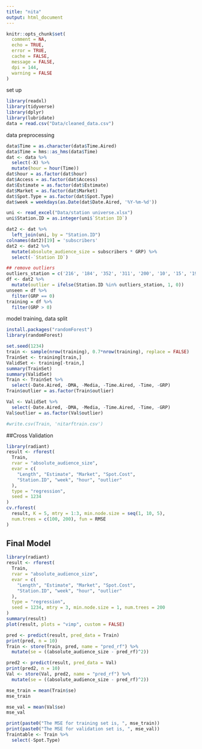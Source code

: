```yaml
---
title: "nita"
output: html_document
---
```


```r
knitr::opts_chunk$set(
  comment = NA,
  echo = TRUE,
  error = TRUE,
  cache = FALSE,
  message = FALSE,
  dpi = 144,
  warning = FALSE
)
```

set up
```r
library(readxl)
library(tidyverse)
library(dplyr)
library(lubridate)
data = read.csv("Data/cleaned_data.csv")
```

data preprocessing
```r
data$Time = as.character(data$Time.Aired)
data$Time = hms::as_hms(data$Time)
dat <- data %>%
  select(-X) %>%
  mutate(hour = hour(Time))
dat$hour = as.factor(dat$hour)
dat$Access = as.factor(dat$Access)
dat$Estimate = as.factor(dat$Estimate)
dat$Market = as.factor(dat$Market)
dat$Spot.Type = as.factor(dat$Spot.Type)
dat$week = weekdays(as.Date(dat$Date.Aired, '%Y-%m-%d'))

uni <- read_excel("Data/station universe.xlsx")
uni$Station.ID = as.integer(uni$`Station ID`)

dat2 <- dat %>%
  left_join(uni, by = "Station.ID")
colnames(dat2)[19] = 'subscribers'
dat2 <- dat2 %>%
  mutate(absolute_audience_size = subscribers * GRP) %>%
  select(-`Station ID`)

## remove outliers
outliers_station = c('216', '184', '352', '311', '200', '10', '15', '192', '224', '280', '252', '72')
df <- dat2 %>%
  mutate(outlier = ifelse(Station.ID %in% outliers_station, 1, 0))
unseen = df %>%
  filter(GRP == 0)
training = df %>%
  filter(GRP > 0)
```

model training, data split
```r
install.packages("randomForest")
library(randomForest)

set.seed(1234)
train <- sample(nrow(training), 0.7*nrow(training), replace = FALSE)
TrainSet <- training[train,]
ValidSet <- training[-train,]
summary(TrainSet)
summary(ValidSet)
Train <- TrainSet %>%
  select(-Date.Aired, -DMA, -Media, -Time.Aired, -Time, -GRP)
Train$outlier = as.factor(Train$outlier)

Val <- ValidSet %>%
  select(-Date.Aired, -DMA, -Media, -Time.Aired, -Time, -GRP)
Val$outlier = as.factor(Val$outlier)

#write.csv(Train, 'nitarftrain.csv')
```

##Cross Validation
```r
library(radiant)
result <- rforest(
  Train, 
  rvar = "absolute_audience_size", 
  evar = c(
    "Length", "Estimate", "Market", "Spot.Cost", 
    "Station.ID", "week", "hour", "outlier"
  ), 
  type = "regression",
  seed = 1234
)
cv.rforest(
  result, K = 5, mtry = 1:3, min.node.size = seq(1, 10, 5),
  num.trees = c(100, 200), fun = RMSE
)
```

## Final Model
```r
library(radiant)
result <- rforest(
  Train, 
  rvar = "absolute_audience_size", 
  evar = c(
    "Length", "Estimate", "Market", "Spot.Cost", 
    "Station.ID", "week", "hour", "outlier"
  ), 
  type = "regression",
  seed = 1234, mtry = 3, min.node.size = 1, num.trees = 200
)
summary(result)
plot(result, plots = "vimp", custom = FALSE)

pred <- predict(result, pred_data = Train)
print(pred, n = 10)
Train <- store(Train, pred, name = "pred_rf") %>%
  mutate(se = ((absolute_audience_size - pred_rf)^2))

pred2 <- predict(result, pred_data = Val)
print(pred2, n = 10)
Val <- store(Val, pred2, name = "pred_rf") %>%
  mutate(se = ((absolute_audience_size - pred_rf)^2))

mse_train = mean(Train$se)
mse_train

mse_val = mean(Val$se)
mse_val
```

```r
print(paste0("The MSE for training set is, ", mse_train))
print(paste0("The MSE for validation set is, ", mse_val))
Traintable <- Train %>%
  select(-Spot.Type)
```
